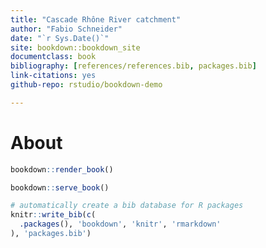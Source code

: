 ```yaml
--- 
title: "Cascade Rhône River catchment"
author: "Fabio Schneider"
date: "`r Sys.Date()`"
site: bookdown::bookdown_site
documentclass: book
bibliography: [references/references.bib, packages.bib]
link-citations: yes
github-repo: rstudio/bookdown-demo

---
```


# About {-}




```r
bookdown::render_book()
```


```r
bookdown::serve_book()
```


```r
# automatically create a bib database for R packages
knitr::write_bib(c(
  .packages(), 'bookdown', 'knitr', 'rmarkdown'
), 'packages.bib')
```
